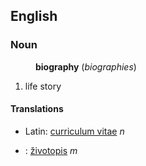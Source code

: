 ==English==
===Noun===
:'''biography''' (''biographies'')
#life story
====Translations====
*Latin: [[curriculum vitae]] ''n''
*{{sk}}: [[životopis#Slovak|životopis]] ''m''